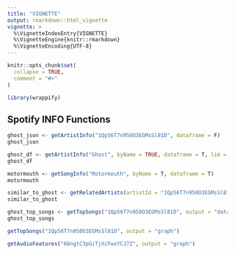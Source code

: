 ```yaml
---
title: "VIGNETTE"
output: rmarkdown::html_vignette
vignette: >
  %\VignetteIndexEntry{VIGNETTE}
  %\VignetteEngine{knitr::rmarkdown}
  %\VignetteEncoding{UTF-8}
---
```


```r
knitr::opts_chunk$set(
  collapse = TRUE,
  comment = "#>"
)
```

```r
library(wrappify)
```

## Spotify INFO Functions
```r
ghost_json <- getArtistInfo("1Qp56T7n950O3EGMsSl81D", dataframe = F)
ghost_json
```

```r
ghost_df <- getArtistInfo("Ghost", byName = TRUE, dataframe = T, lim = 7)
ghost_df
```

```r
motormouth <- getSongInfo("Motormouth", byName = T, dataframe = T)
motormouth
```

```r
similar_to_ghost <- getRelatedArtists(artistId = "1Qp56T7n950O3EGMsSl81D", dataframe = TRUE)
similar_to_ghost
```

```r
ghost_top_songs <- getTopSongs("1Qp56T7n950O3EGMsSl81D", output = "dataframe")
ghost_top_songs
```

```r
getTopSongs("1Qp56T7n950O3EGMsSl81D", output = "graph")
```

```r
getAudioFeatures("68ngtC3pGiTjXcFwxYCJ7Z", output = "graph")
```
